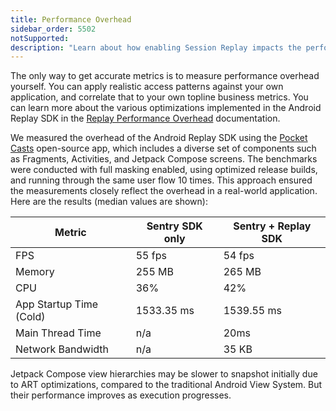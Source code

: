 ```yaml
---
title: Performance Overhead
sidebar_order: 5502
notSupported:
description: "Learn about how enabling Session Replay impacts the performance of your application."
---
```


The only way to get accurate metrics is to measure performance overhead yourself. You can apply realistic access patterns against your own application, and correlate that to your own topline business metrics. You can learn more about the various optimizations implemented in the Android Replay SDK in the [Replay Performance Overhead](/product/explore/session-replay/mobile/performance-overhead/) documentation.

We measured the overhead of the Android Replay SDK using the [Pocket Casts](https://github.com/Automattic/pocket-casts-android) open-source app, which includes a diverse set of components such as Fragments, Activities, and Jetpack Compose screens. The benchmarks were conducted with full masking enabled, using optimized release builds, and running through the same user flow 10 times. This approach ensured the measurements closely reflect the overhead in a real-world application. Here are the results (median values are shown):

| Metric                           | Sentry SDK only | Sentry + Replay SDK |
| -------------------------------- | --------------- | ------------------- |
| FPS                              | 55 fps          | 54 fps              |
| Memory                           | 255 MB          | 265 MB              |
| CPU                              | 36%             | 42%                 |
| App Startup Time (Cold)          | 1533.35 ms      | 1539.55 ms          |
| Main Thread Time                 | n/a             | 20ms                |
| Network Bandwidth                | n/a             | 35 KB               |



<Note>

Jetpack Compose view hierarchies may be slower to snapshot initially due to ART optimizations, compared to the traditional Android View System. But their performance improves as execution progresses.

</Note>
